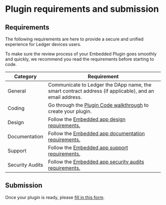 # Plugin requirements and submission

## Requirements

The following requirements are here to provide a secure and unified experience for Ledger devices users.

To make sure the review process of your Embedded Plugin goes smoothly and quickly, we recommend you read the requirements before starting to code.

| Category        | Requirement                                                                                                     |
|-----------------|-----------------------------------------------------------------------------------------------------------------|
|  General        | Communicate to Ledger the DApp name, the smart contract address (if applicable), and an email address.          |
| Coding          | Go through the <a href="../embedded-plugin/">Plugin Code walkthrough</a> to create your plugin.   |
| Design          | Follow the <a href="../../device-app/design-requirements">Embedded app design requirements.</a>               |
| Documentation   | Follow the <a href="../../device-app/documentation-requirements">Embedded app documentation requirements.</a> |
| Support         | Follow the <a href="../../device-app/support-requirements">Embedded app support requirements.</a>             |
| Security Audits | Follow the <a href="../../device-app/security-audit">Embedded app security audits requirements.</a>           |


## Submission

Once your plugin is ready, please [fill in this form](https://ledger.typeform.com/to/YZZCHEB8).
